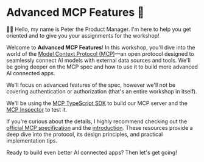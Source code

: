 # Advanced MCP Features 🐡

👨‍💼 Hello, my name is Peter the Product Manager. I'm here to help you get
oriented and to give you your assignments for the workshop!

Welcome to **Advanced MCP Features**! In this workshop, you'll dive into the world of
the
[Model Context Protocol (MCP)](https://modelcontextprotocol.io/specification/2025-06-18)—an
open protocol designed to seamlessly connect AI models with external data
sources and tools. We'll be going deeper on the MCP spec and how to use it to
build more advanced AI connected apps.

We'll focus on advanced features of the spec, however we'll not be covering
authentication or authorization (that's an entire workshop in itself).

We'll be using the
[MCP TypeScript SDK](https://github.com/modelcontextprotocol/typescript-sdk)
to build our MCP server and the
[MCP Inspector](https://github.com/modelcontextprotocol/inspector) to test it.

If you're curious about the details, I highly recommend checking out the
[official MCP specification](https://modelcontextprotocol.io/specification/2025-06-18)
and the [introduction](https://modelcontextprotocol.io/introduction). These
resources provide a deep dive into the protocol, its design principles, and
practical implementation tips.

Ready to build even better AI connected apps? Then let's get going!
